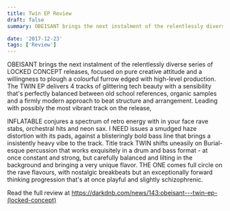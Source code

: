 ```yaml
---
title: Twin EP Review
draft: false
summary: OBEISANT brings the next instalment of the relentlessly diverse series of LOCKED CONCEPT releases, focused on pure creative attitude and a willingness to plough a colourful furrow edged with high-level production.

date: '2017-12-23'
tags: ['Review']
---
```


OBEISANT brings the next instalment of the relentlessly diverse series of LOCKED CONCEPT releases, focused on pure creative attitude and a willingness to plough a colourful furrow edged with high-level production. The TWIN EP delivers 4 tracks of glittering tech beauty with a sensibility that's perfectly balanced between old school references, organic samples and a firmly modern approach to beat structure and arrangement. Leading with possibly the most vibrant track on the release,

INFLATABLE conjures a spectrum of retro energy with in your face rave stabs, orchestral hits and neon sax. I NEED issues a smudged haze distortion with its pads, against a blisteringly bold bass line that brings a insistently heavy vibe to the track. Title track TWIN shifts uneasily on Burial-esque percussion that works exquisitely in a drum and bass format - at once constant and strong, but carefully balanced and lilting in the background and bringing a very unique flavor. THE ONE comes full circle on the rave flavours, with nostalgic breakbeats but an exceptionally forward thinking progression that's at once playful and slightly schizophrenic.

Read the full review at https://darkdnb.com/news/143:obeisant---twin-ep-(locked-concept)
